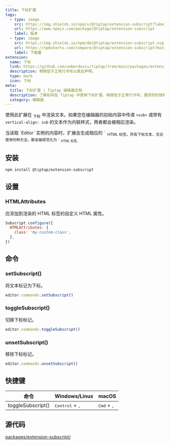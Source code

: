 ```yaml
---
title: 下标扩展
tags:
  - type: image
    src: https://img.shields.io/npm/v/@tiptap/extension-subscript?label=version
    url: https://www.npmjs.com/package/@tiptap/extension-subscript
    label: 版本
  - type: image
    src: https://img.shields.io/npm/dm/@tiptap/extension-subscript.svg
    url: https://npmcharts.com/compare/@tiptap/extension-subscript?minimal=true
    label: 下载量
extension:
  name: 下标
  link: https://github.com/ueberdosis/tiptap/tree/main/packages/extension-subscript
  description: 稍微低于正常行书写以表达声明。
  type: mark
  icon: 下标
meta:
  title: 下标扩展 | Tiptap 编辑器文档
  description: 了解如何在 Tiptap 中使用下标扩展，稍微低于正常行书写，展现你的独特风格。
  category: 编辑器
---
```



使用此扩展在 <sub>下标</sub> 中渲染文本。如果您在编辑器的初始内容中传递 `<sub>` 或带有 `vertical-align: sub` 的文本作为内联样式，两者都会被相应渲染。

<Callout title="限制" variant="default">
    当读取 `Editor` 实例的内容时，扩展会生成相应的 `<sub>` HTML 标签。所有下标文本，无论使用何种方法，都会被规范化为 `<sub>` HTML 标签。
</Callout>

<CodeDemo path="/Marks/Subscript" />

## 安装

```bash
npm install @tiptap/extension-subscript
```

## 设置

### HTMLAttributes

应添加到渲染的 HTML 标签的自定义 HTML 属性。

```js
Subscript.configure({
  HTMLAttributes: {
    class: 'my-custom-class',
  },
})
```

## 命令

### setSubscript()

将文本标记为下标。

```js
editor.commands.setSubscript()
```

### toggleSubscript()

切换下标标记。

```js
editor.commands.toggleSubscript()
```

### unsetSubscript()

移除下标标记。

```js
editor.commands.unsetSubscript()
```

## 快捷键

| 命令               | Windows/Linux                     | macOS                         |
| ------------------- | --------------------------------- | ----------------------------- |
| toggleSubscript()   | <kbd>Control</kbd> + <kbd>,</kbd> | <kbd>Cmd</kbd> + <kbd>,</kbd> |

## 源代码

[packages/extension-subscript/](https://github.com/ueberdosis/tiptap/blob/main/packages/extension-subscript/)